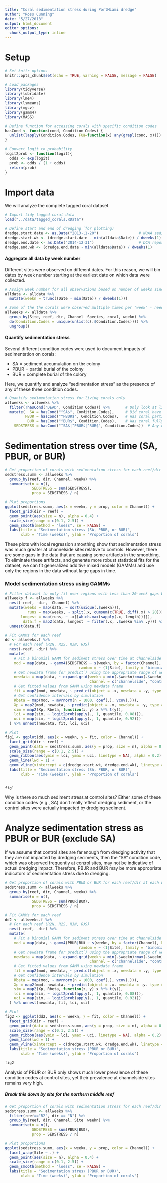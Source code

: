 ```yaml
---
title: "Coral sedimentation stress during PortMiami dredge"
author: "Ross Cunning"
date: "5/27/2018"
output: html_document
editor_options: 
  chunk_output_type: inline
---
```


# Setup
```r
# Set knitr options
knitr::opts_chunk$set(echo = TRUE, warning = FALSE, message = FALSE)
```

```r
# Load packages
library(tidyverse)
library(lubridate)
library(lme4)
library(lsmeans)
library(mgcv)
library(gamm4)
library(MASS)

# Define function for accessing corals with specific condition codes
hasCond <- function(cond, Condition.Codes) {
  unlist(lapply(Condition.Codes, FUN=function(x) any(grepl(cond, x))))
}

# Convert logit to probability
logit2prob <- function(logit){
  odds <- exp(logit)
  prob <- odds / (1 + odds)
  return(prob)
}
```

# Import data

We will analyze the complete tagged coral dataset.

```r
# Import tidy tagged coral data
load("../data/tagged_corals.RData")

# Define start and end of dredging (for plotting)
dredge.start.date <- as.Date("2013-11-20")                  # NOAA sediment report April 2016, page 44
dredge.start.wk <- (dredge.start.date - min(alldata$Date)) / dweeks(1)
dredge.end.date <- as.Date("2014-12-31")                    # DCA report August 2015, page 3
dredge.end.wk <- (dredge.end.date - min(alldata$Date)) / dweeks(1)
```

#### Aggregate all data by week number

Different sites were observed on different dates. For this reason, we will bin dates by week number starting at the earliest date on which data were collected.

```r
# Assign week number for all observations based on number of weeks since earliest data
alldata <- alldata %>%
  mutate(weekn = trunc((Date - min(Date)) / dweeks(1)))

# Some of the the corals were observed multiple times per "week" - need to aggregate condition codes
allweeks <- alldata %>%
  group_by(Site, reef, dir, Channel, Species, coral, weekn) %>%
  do(Condition.Codes = unique(unlist(c(.$Condition.Codes)))) %>%
  ungroup()
```

#### Quantify sedimentation stress

Several different condition codes were used to document impacts of sedimentation on corals:

* SA = sediment accumulation on the colony
* PBUR = partial burial of the colony
* BUR = complete burial of the colony

Here, we quantify and analyze "sedimentation stress" as the presence of any of these three condition codes.

```r
# Quantify sedimentation stress for living corals only
allweeks <- allweeks %>%
  filter(!hasCond("DEAD", Condition.Codes)) %>%       # Only look at living corals
  mutate(  SA = hasCond("^SA$", Condition.Codes),     # Did coral have sediment accumulation?
         PBUR = hasCond("^PBUR$", Condition.Codes),   # Was coral partially buried in sediment?
          BUR = hasCond("^BUR$", Condition.Codes),    # Was coral fully buried in sediment?
    SEDSTRESS = hasCond("^SA$|^PBUR$|^BUR$", Condition.Codes))  # Any of these conditions?  
```

# Sedimentation stress over time (SA, PBUR, or BUR)
```r
# Get proportion of corals with sedimentation stress for each reef/dir at each week
sedstress.summ <- allweeks %>%
  group_by(reef, dir, Channel, weekn) %>%
  summarise(n = n(),
            SEDSTRESS = sum(SEDSTRESS),
            prop = SEDSTRESS / n)

# Plot proportions
ggplot(sedstress.summ, aes(x = weekn, y = prop, color = Channel)) + 
  facet_grid(dir ~ reef) +
  geom_point(aes(size = n), alpha = 0.4) +
  scale_size(range = c(0.1, 2.5)) +
  geom_smooth(method = "loess", se = FALSE) +
  labs(title = "Sedimentation stress (SA, PBUR, or BUR)",
       xlab = "Time (weeks)", ylab = "Proportion of corals")
```

These plots with local regression smoothing show that sedimentation stress was much greater at channelside sites relative to controls. However, there are some gaps in the data that are causing some artifacts in the smoothing. To eliminate these artifacts, and generate more robust statistical fits for the dataset, we can fit generalized additive mixed models (GAMMs) and use only the regions in the data without large gaps in time.

### Model sedimentation stress using GAMMs
```r
# Filter dataset to only fit over regions with less than 20-week gaps between data points
allweeks.f <- allweeks %>%
  nest(-reef, -dir, -Channel) %>%                                            # For each reef
  mutate(weeks = map(data, ~ sort(unique(.$weekn))),                         # Which weeks have data
          runs = map(weeks, ~ split(.x, cumsum(c(TRUE, diff(.x) > 20)))),    # Find runs w/o 20wk gaps
       longest = map(runs, ~ .x[[which.max(sapply(.x, length))]]),           # Get longest run
        data.f = map2(data, longest, ~ filter(.x, .$weekn %in% .y))) %>%     # Get data from those weeks
  unnest(data.f)

# Fit GAMMs for each reef
dd <- allweeks.f %>%
  # For each reef (R2N, R2S, R3N, R3S)
  nest(-reef, -dir) %>%
  mutate(
    # Fit a binomial GAMM for sediment stress over time at channelside vs. control, site as random
    mod = map(data, ~ gamm4(SEDSTRESS ~ s(weekn, by = factor(Channel), k = 5) + Channel,
                                 random = ~ (1|Site), family = "binomial", data = .)$gam),
    # Get newdata frame for predict() using the appropriate range of weeks
    newdata = map(data, ~ expand.grid(weekn = min(.$weekn):max(.$weekn),
                                      Channel = c("channelside", "control"))),
    # Get fitted values from GAMM using newdata frame
    fit = map2(mod, newdata, ~ predict(object = .x, newdata = .y, type = "response")),
    # Get confidence intervals by simulation
    Rbeta = map(mod, ~ mvrnorm(n = 1000, coef(.), vcov(.))),
    Xp = map2(mod, newdata, ~ predict(object = .x, newdata = .y, type = "lpmatrix")),
    sim = map2(Xp, Rbeta, function(x, y) x %*% t(y)),
    lci = map(sim, ~ logit2prob(apply(., 1, quantile, 0.08))),
    uci = map(sim, ~ logit2prob(apply(., 1, quantile, 0.92)))
  ) %>% unnest(newdata, fit, lci, uci)

# Plot
fig1 <- ggplot(dd, aes(x = weekn, y = fit, color = Channel)) +
  facet_grid(dir ~ reef) +
  geom_point(data = sedstress.summ, aes(y = prop, size = n), alpha = 0.4) +
  scale_size(range = c(0.1, 2.5)) +
  geom_ribbon(aes(ymin = lci, ymax = uci, linetype = NA), alpha = 0.2) + 
  geom_line(lwd = 1) +
  geom_vline(xintercept = c(dredge.start.wk, dredge.end.wk), linetype = 1, lwd = 0.25) +
  labs(title = "Sedimentation stress (SA, PBUR, or BUR)",
       xlab = "Time (weeks)", ylab = "Proportion of corals")
    

fig1
```

Why is there so much sediment stress at control sites? Either some of these condition codes (e.g., SA) don't really reflect dredging sediment, or the control sites were actually impacted by dredging sediment.

# Analyze sedimentation stress as PBUR or BUR (exclude SA)

If we assume that control sites are far enough from dredging activity that they are not impacted by dredging sediments, then the "SA" condition code, which was observed frequently at control sites, may not be indicative of actual dredging impact. Therefore, PBUR and BUR may be more appropriate indicators of sedimentation stress due to dredging.

```r
# Get proportion of corals with PBUR or BUR for each reef/dir at each week
sedstress.summ <- allweeks %>%
  group_by(reef, dir, Channel, weekn) %>%
  summarise(n = n(),
            SEDSTRESS = sum(PBUR|BUR),
            prop = SEDSTRESS / n)

# Fit GAMMs for each reef
dd2 <- allweeks.f %>%
  # For each reef (R2N, R2S, R3N, R3S)
  nest(-reef, -dir) %>%
  mutate(
    # Fit a binomial GAMM for sediment stress over time at channelside vs. control, site as random
    mod = map(data, ~ gamm4(PBUR|BUR ~ s(weekn, by = factor(Channel), k = 5) + Channel,
                                 random = ~ (1|Site), family = "binomial", data = .)$gam),
    # Get newdata frame for predict() using the appropriate range of weeks
    newdata = map(data, ~ expand.grid(weekn = min(.$weekn):max(.$weekn),
                                      Channel = c("channelside", "control"))),
    # Get fitted values from GAMM using newdata frame
    fit = map2(mod, newdata, ~ predict(object = .x, newdata = .y, type = "response")),
    # Get confidence intervals by simulation
    Rbeta = map(mod, ~ mvrnorm(n = 1000, coef(.), vcov(.))),
    Xp = map2(mod, newdata, ~ predict(object = .x, newdata = .y, type = "lpmatrix")),
    sim = map2(Xp, Rbeta, function(x, y) x %*% t(y)),
    lci = map(sim, ~ logit2prob(apply(., 1, quantile, 0.08))),
    uci = map(sim, ~ logit2prob(apply(., 1, quantile, 0.92)))
  ) %>% unnest(newdata, fit, lci, uci)

# Plot
fig2 <- ggplot(dd2, aes(x = weekn, y = fit, color = Channel)) +
  facet_grid(dir ~ reef) +
  geom_point(data = sedstress.summ, aes(y = prop, size = n), alpha = 0.4) +
  scale_size(range = c(0.1, 2.5)) +
  geom_ribbon(aes(ymin = lci, ymax = uci, linetype = NA), alpha = 0.2) +
  geom_line(lwd = 1) +
  geom_vline(xintercept = c(dredge.start.wk, dredge.end.wk), linetype = 1, lwd = 0.25) +
  labs(title = "Sedimentation stress (PBUR or BUR)",
       xlab = "Time (weeks)", ylab = "Proportion of corals")

fig2
```

Analysis of PBUR or BUR only shows much lower prevalence of these condition codes at control sites, yet their prevalence at channelside sites remains very high.

##### Break this down by site for the northern middle reef

```r
# Get proportion of corals with sedimentation stress for each reef/dir at each week
sedstress.summ <- allweeks %>%
  filter(reef=="R2", dir == "N") %>%
  group_by(reef, dir, Channel, Site, weekn) %>%
  summarise(n = n(),
            SEDSTRESS = sum(PBUR|BUR),
            prop = SEDSTRESS / n)

# Plot proportions
ggplot(sedstress.summ, aes(x = weekn, y = prop, color = Channel)) + 
  facet_wrap(Site ~ .) +
  geom_point(aes(size = n), alpha = 0.4) +
  scale_size(range = c(0.1, 2.5)) +
  geom_smooth(method = "loess", se = FALSE) +
  labs(title = "Sedimentation stress (PBUR or BUR)",
       xlab = "Time (weeks)", ylab = "Proportion of corals")
```


